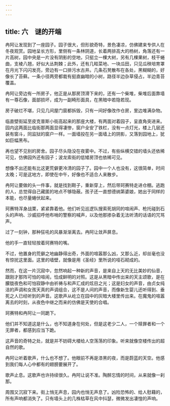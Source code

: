 ```yaml
---
---
---
```

title: 六　谜的开端
---





冉阿让发现到了一座园子。园子很大，但形貌奇特，景色凄凉，仿佛建来专供人在冬夜观赏。园地呈长方形，里侧有一条林阴道，长着两排高大的杨树，角落还有一片高树，园中央是一片没有阴影的空地，只挺立一棵大树，另有几棵果树，枝干蜷曲，支棱八翘，好似大丛荆棘；此外，还有几畦菜地、一块瓜田，只见瓜秧培育罩在月光下闪闪发亮，旁边有一口排污水古井。几条石凳散布在各处，黑糊糊的，好像长了苔藓。一条小径两旁都栽有挺直幽暗的小树，路径半边杂草侵占，半边青苔覆盖。

冉阿让旁边有一所房子，他正是从那房顶滑下来的，还有一个柴堆，柴堆后面靠墙有一尊石像，面部损坏，成为一副畸形面具，在黑暗中若隐若现。

房子破烂不堪，只见几间屋门窗都拆毁，只有一间好像改作仓房，里边堆满杂物。

临直壁街延至皮克普斯小街高起来的那座大楼，有两面对着园子，呈直角突进来。园内这两面比临街那两面显得凄惨，窗户全安了铁栏，没有一点灯光，楼上几层还装有窗斗，同监狱的窗户一样。一面墙投在另一面墙上的阴影，又落到园地上，犹如巨幅黑布。

再也望不见别的房舍。园子尽头隐没在夜雾中。不过，有些纵横交错的墙头还依稀可见，仿佛园外还有园子；波龙索街的低矮房顶也依稀可见。

想像不出还能有比这更荒僻更冷清的园子了。园中一个人也没有，这很简单，时间太晚；可是这地方，即使在中午，好像也不适合人来散步。

冉阿让要做的头一件事，就是找到鞋子，重新穿上，然后带珂赛特走进仓棚。逃跑的人，总觉得自己藏匿的地点不够隐蔽。孩子还一直想德纳第婆娘，她出于同样的本能，也尽量蜷伏起来。

珂赛特浑身战栗，紧紧靠着他。他们听见巡逻队搜索死胡同的喧闹声、枪托碰到石头的声响、沙威招呼他布哨的警察的喊声，以及他那掺杂着无法听清的话语的咒骂声。

过了一刻钟，那种狂吼的风暴渐渐离去。冉阿让敛声屏息。

他的手一直轻轻按着珂赛特的嘴。

不过，他置身的荒僻之地幽静得出奇，外面的喧嚣那么凶，又那么近，却丝毫也没有惊扰这里面。这里的墙壁，就像是用《圣经》里所说的哑石砌成的。

然而，在这一片沉寂中，忽然响起一种新的声音，是来自上天的无比美妙的仙音，跟刚才那阵可怕的喧闹，恰成鲜明的对照。这是从黑暗中传出来的天主颂歌，是在朦胧夜色和可怕寂静中由祈祷与和声汇成的炫目之光；这是妇女的声音，由贞女纯洁的声调和女孩天真的声调组合，这不是人间的声音，而像新生婴儿还听得到、垂死之人已经听到的声音。这歌声从屹立在园中的灰暗大楼里传出来。在魔鬼的喧嚣离去的时刻，从夜色中继之而来的仿佛是天使的合唱。

珂赛特和冉阿让一同跪下。

他们并不知道这是什么，也不知道身在何处，但是这老少二人，一个赎罪者和一个无罪者，都感到应当下跪。

这声音的奇特之处，就是并不妨碍大楼给人空荡荡的印象。听来就像空楼传出的超自然的歌。

冉阿让听着歌声，什么也不想了。他眼前不再是漆黑的夜，而是蔚蓝的天空。他感到我们每人心中都有的翅膀要展开了。

歌声止息。这歌声也许持续很久。冉阿让说不准。陶醉忘情的时间，从来就像一刹那。

周围又沉寂下来。街上悄无声息，园内也悄无声息了。凶险恐怖的、给人慰藉的，所有声响都消失了。只有墙头上的几株枯草在风中抖瑟，微微发出凄惶的声响。
